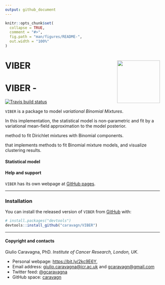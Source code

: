 ```yaml
---
output: github_document
---
```


```r
knitr::opts_chunk$set(
  collapse = TRUE,
  comment = "#>",
  fig.path = "man/figures/README-",
  out.width = "100%"
)
```

# VIBER <img src='man/figures/logo.png' align="right" height="139" />




# VIBER - 


<!-- badges: start -->

[![Travis build
status](https://travis-ci.org/caravagn/VIBER.svg?branch=master)](https://travis-ci.org/caravagn/VIBER)
<!-- badges: end -->

`VIBER` is a package to model *variational Binomial Mixtures*.

In this implementation, the statistical model is non-parametric and fit by a variational mean-field approximation to
the model posterior. 


method to fit 
Dirichlet mixtures with Binomial components.

that implements methods to fit Binomial mixture models, and visualize clustering results.


#### Statistical model



#### Help and support

`VIBER` has its own webpage at [GitHub pages](https://caravagn.github.io/VIBER/).

-----

### Installation

You can install the released version of `VIBER` from
[GitHub](https://github.com/) with:

``` r
# install.packages("devtools")
devtools::install_github("caravagn/VIBER")
```

-----

#### Copyright and contacts

Giulio Caravagna, PhD. _Institute of Cancer Research, London, UK_.

* Personal webpage: [https://bit.ly/2kc9E6Y](https://sites.google.com/site/giuliocaravagna/), 
* Email address: [giulio.caravagna@icr.ac.uk](mailto:giulio.caravagna@icr.ac.uk) and [gcaravagn@gmail.com](mailto:gcaravagn@gmail.com)
* Twitter feed: [@gcaravagna](https://twitter.com/gcaravagna)
* GitHub space: [caravagn](https://github.com/caravagn)


